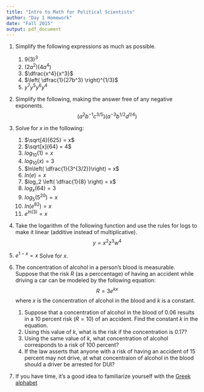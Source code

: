 ```yaml
---
title: "Intro to Math for Political Scientists"
author: "Day 1 Homework"
date: "Fall 2015"
output: pdf_document
---
```


1. Simplify the following expressions as much as possible.
    1. $9(3)^3$
    2. $(2a^2)(4a^4)$
    3. $\dfrac{x^4}{x^3}$
    4. $\left( \dfrac{1}{27b^3} \right)^{1/3}$
    5. $y^7y^5y^6y^4$
2. Simplify the following, making the answer free of any negative exponents.
$$
(a^2b^{-1}c^{3/5})(a^{-3}b^{1/2}d^{1/4})
$$

3. Solve for $x$ in the following:
    1. $\sqrt[4]{625} = x$
    2. $\sqrt[x]{64} = 4$
    3. $log_{10}(1) = x$
    4. $log_{10}(x) = 3$
    5. $ln\left( \dfrac{1}{3^{3/2}}\right) = x$
    6. $ln(e) = x$
    7. $log_2 \left( \dfrac{1}{8} \right) = x$
    8. $log_x(64) = 3$
    9. $log_5(5^{20}) = x$
    10. $ln(e^{82}) = x$
    11. $e^{ln(3)} = x$

4. Take the logarithm of the following function and use the rules for logs to make it linear (additive instead of multiplicative). 
$$
y = x^2 z^3 w^4
$$

5. $e^{1-x} = x$ Solve for $x$. 

6. The concentration of alcohol in a person's blood is measurable. Suppose that the risk $R$ (as a perccentage) of having an accident while driving a car can be modeled by the following equation:
$$
R = 3e^{kx}
$$
where $x$ is the concentration of alcohol in the blood and $k$ is a constant. 
    1. Suppose that a concentration of alcohol in the blood of $0.06$ results in a 10 percent risk $(R=10)$ of an accident. Find the constant $k$ in the equation.
    2. Using this value of $k$, what is the risk if the concentration is $0.17$? 
    3. Using the same value of $k$, what concentration of alcohol corresponds to a risk of 100 percent?
    4. If the law asserts that anyone with a risk of having an accident of 15 percent may not drive, at what concentraion of alcohol in the blood should a driver be arrested for DUI? 
    
7. If you have time, it's a good idea to familiarize yourself with the [Greek alphabet](https://en.wikipedia.org/wiki/Greek_alphabet)